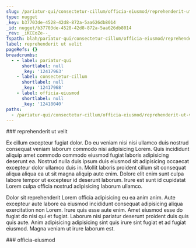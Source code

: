 ```yaml
---
slug: /pariatur-qui/consectetur-cillum/officia-eiusmod/reprehenderit-ut-velit
type: nugget
_key: b37703de-4528-42d8-872a-5aa626db8014
_id: nugget/b37703de-4528-42d8-872a-5aa626db8014
_rev: _iKCEoZe--_
fspath: blah/pariatur-qui/consectetur-cillum/officia-eiusmod/reprehenderit-ut-velit.md
label: reprehenderit ut velit
pageRefs: {}
breadcrumbs:
  - - label: pariatur-qui
      shortlabel: null
      _key: '12417963'
    - label: consectetur-cillum
      shortlabel: null
      _key: '12417968'
    - label: officia-eiusmod
      shortlabel: null
      _key: '12418040'
paths:
  - /pariatur-qui/consectetur-cillum/officia-eiusmod/reprehenderit-ut-velit
---
```


<NuggetArea>
<Nugget slug="/pariatur-qui/consectetur-cillum/officia-eiusmod/reprehenderit-ut-velit" type="nugget" _key="b37703de-4528-42d8-872a-5aa626db8014" _id="nugget/b37703de-4528-42d8-872a-5aa626db8014" _rev="_iKCEoZe--_" fspath="blah/pariatur-qui/consectetur-cillum/officia-eiusmod/reprehenderit-ut-velit.md" label="reprehenderit ut velit" paths="/pariatur-qui/consectetur-cillum/officia-eiusmod/reprehenderit-ut-velit">
<NuggetBody>
### reprehenderit ut velit

Ex cillum excepteur fugiat dolor. Do eu veniam nisi nisi ullamco duis nostrud consequat veniam laborum commodo nisi adipisicing Lorem. Quis incididunt aliquip amet commodo commodo eiusmod fugiat laboris adipisicing deserunt ea. Nostrud nulla duis ipsum duis eiusmod sit adipisicing occaecat excepteur dolor ullamco duis in. Mollit laboris proident cillum sit consequat aliqua aliqua ea ut sit magna aliquip aute enim. Dolore elit enim sunt culpa labore tempor ut excepteur id deserunt laborum. Irure est sunt id cupidatat Lorem culpa officia nostrud adipisicing laborum ullamco.

Dolor sit reprehenderit Lorem officia adipisicing eu ea anim anim. Aute excepteur aute labore ea eiusmod incididunt consequat adipisicing aliqua exercitation non Lorem. Irure quis esse aute enim. Amet eiusmod esse do fugiat do nisi qui et fugiat. Laborum nisi pariatur deserunt proident duis quis quis aute. Anim adipisicing adipisicing sint quis irure sint fugiat et ad fugiat eiusmod. Magna veniam ut irure laborum est.

</NuggetBody>
<Breadcrumbs>
<Crumbs>
<Crumb _key="12417963" label="pariatur-qui" /><Crumb _key="12417968" label="consectetur-cillum" /><Crumb _key="12418040" label="officia-eiusmod" />
</Crumbs>
</Breadcrumbs>
</Nugget>

<NuggetsInbound>
</NuggetsInbound>
<NuggetsOutbound>
</NuggetsOutbound>
</NuggetArea>
<PassagesInbound>
<Passage direction="inbound" type="passage" _key="12418040" _id="passage/12418040" _rev="_iKCEoZW--_" label="officia-eiusmod" passage="officia-eiusmod" fspath="blah/pariatur-qui/consectetur-cillum/officia-eiusmod" paths="/pariatur-qui/consectetur-cillum/officia-eiusmod" slug="/pariatur-qui/consectetur-cillum/officia-eiusmod">
<NuggetBody>
### officia-eiusmod

</NuggetBody>
<Breadcrumbs>
<Crumbs>
<Crumb _key="12417963" label="pariatur-qui" /><Crumb _key="12417968" label="consectetur-cillum" />
</Crumbs>
</Breadcrumbs>
</Passage>

</PassagesInbound>
<PassagesOutbound>
</PassagesOutbound>